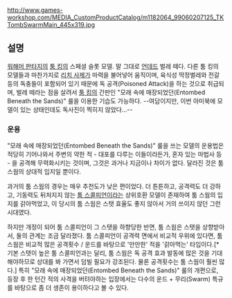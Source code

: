 http://www.games-workshop.com/MEDIA_CustomProductCatalog/m1182064_99060207125_TKTombSwarmMain_445x319.jpg
== 설명 ==
[[워해머 판타지]]의 [[툼 킹]]의 스페셜 슬롯 모델. 말 그대로 [[언데드]] 벌레 떼다. 다른 툼 킹의 모델들과 마찬가지로 [[리치 사제]]가 마력을 불어넣어 움직이며, 육식성 딱정벌레와 전갈 등의 독충들이 포함되어 있기 때문에 독 공격(Poisoned Attack)을 하는 것으로 취급되며, 벌레 떼라는 점을 살려서 [[툼 킹]]의 간판인 "모래 속에 매장되었던(Entombed Beneath the Sands)" 룰을 이용한 기습도 가능하다. --여담이지만, 이번 아미북에 모델이 있는 상태인데도 독사진이 찍히지 않았다...--

=== 운용 ===
"모래 속에 매장되었던(Entombed Beneath the Sands)" 룰을 쓰는 모델의 운용법은 적당히 기어나와서 주변의 약한 적 - 대포를 다루는 이들이라든가, 혼자 있는 마법사 등 - 을 공격해 무력화시키는 것이며, 그것은 과거나 지금이나 차이가 없다. 달라진 것은 툼 스웜의 상대적 입지일 뿐이다.  

과거의 툼 스웜의 경우는 매우 추천도가 낮은 편이었다. 더 튼튼하고, 공격력도 더 강하고, 기동력도 뒤처지지 않는 [[툼 스콜피언]]이라는 상위호환 모델이 존재하여 툼 스웜의 입지를 갉아먹었고, 이 당시의 툼 스웜은 스탯 효율도 좋지 않아서 거의 쓰이지 않던 그런 시대였다. 

하지만 개정이 되어 툼 스콜피언이 그 스탯을 하향당한 반면, 툼 스웜은 스탯을 상향받아서, 둘의 관계는 조금 달라졌다. 툼 스콜피언이 공격력 면에서 비교적 우위에 있다면, 툼 스웜은 비교적 많은 공격횟수 / 운드를 바탕으로 '만만한' 적을 '갉아먹는' 타입이다.[* 기본 스탯이 높은 툼 스콜피언과는 달리, 툼 스웜은 독 공격 효과 발동에 많은 것을 기대해야하므로 상대를 봐 가면서 덤빌 필요가 강조된다. 물론 공격횟수는 툼 스웜이 훨씬 많다.]  특히 "모래 속에 매장되었던(Entombed Beneath the Sands)" 룰의 개편으로, 등장 후 한 턴간 적의 사격을 버텨야하는 입장에서는 다수의 운드 + 무리(Swarm) 특규를 바탕으로 좀 더 생존이 용이하다고 볼 수 있다.     
 
